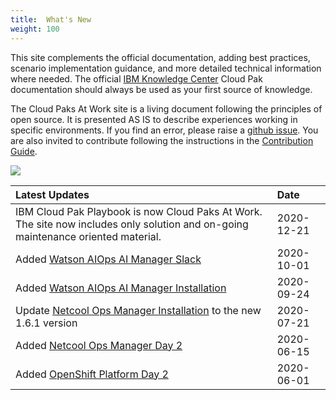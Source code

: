 ```yaml
---
title:  What's New
weight: 100
---
```


This site complements the official documentation,
adding best practices, scenario implementation guidance, and more
detailed technical information where needed. The official
[IBM Knowledge Center](https://www.ibm.com/support/knowledgecenter/en/cloudpaks)
Cloud Pak documentation should always be used as your first source of knowledge.

The Cloud Paks At Work site is a living document following the principles of open source. It is presented AS IS to describe experiences working in specific environments.
If you find an error, please raise a [github issue](https://github.com/ibm-cloud-architecture/cloudpak8s/issues).
You are also invited to contribute following the instructions in the
[Contribution Guide](https://cloudpak8s.io/contribute/).

![](/assets/playbook/Newspaper.jpg)

| Latest Updates | Date &nbsp; &nbsp; |
| :-------------- | :----------- |
| IBM Cloud Pak Playbook is now Cloud Paks At Work. The site now includes only solution and on-going maintenance oriented material. | 2020-12-21 |
| Added [Watson AIOps AI Manager Slack](/aiops/aimgr/slack/) | 2020-10-01 |
| Added [Watson AIOps AI Manager Installation](/aiops/aimgr/install/) | 2020-09-24 |
| Update [Netcool Ops Manager Installation](/mcm/cp4mcm_netcool_ops_manager) to the new 1.6.1 version | 2020-07-21 |
| Added [Netcool Ops Manager Day 2](/mcm/cp4mcm_nom_day2) | 2020-06-15 |
| Added [OpenShift Platform Day 2](/day2/Introduction) | 2020-06-01 |
